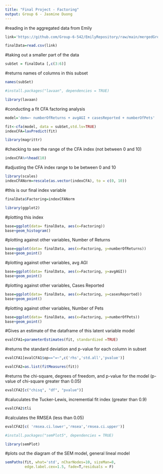 ---
title: "Final Project - Factoring"
output: Group 6 - Jasmine Duong
---

#reading in the aggregated data from Emily
```{r collecting, eval=TRUE}
link='https://github.com/Group-6-542/EmilyRepository/raw/main/mergedGroupDataFinal.csv'

finalData=read.csv(link)
```

#taking out a smaller part of the data
```{r}
subSet = finalData [,c(3:6)]
```

#returns names of columns in this subset
```{r}
names(subSet)
```

```{r}
#install.packages("lavaan", dependencies = TRUE)
```

```{r}
library(lavaan)
```

#conducting a fit CFA factoring analysis
```{r}
model='dem=~ numberOfReturns + avgAGI + casesReported + numberOfPets'

fit<-cfa(model, data = subSet,std.lv=TRUE)
indexCFA=lavPredict(fit)
```

```{r}
library(magrittr)
```

#checking to see the range of the CFA index (not between 0 and 10)
```{r}
indexCFA%>%head(10)
```

#adjusting the CFA index range to be between 0 and 10
```{r}
library(scales)
indexCFANorm=rescale(as.vector(indexCFA), to = c(0, 10))
```

#this is our final index variable
```{r}
finalData$Factoring=indexCFANorm
```

```{r}
library(ggplot2)
```

#plotting this index
```{r}
base=ggplot(data= finalData, aes(x=Factoring))
base+geom_histogram()
```

#plotting against other variables, Number of Returns
```{r}
base=ggplot(data= finalData, aes(x=Factoring, y=numberOfReturns))
base+geom_point()
```

#plotting against other variables, avg AGI
```{r}
base=ggplot(data= finalData, aes(x=Factoring, y=avgAGI))
base+geom_point()
```

#plotting against other variables, Cases Reported
```{r}
base=ggplot(data= finalData, aes(x=Factoring, y=casesReported))
base+geom_point()
```

#plotting against other variables, Number of Pets
```{r}
base=ggplot(data= finalData, aes(x=Factoring, y=numberOfPets))
base+geom_point()
```

#Gives an estimate of the dataframe of this latent variable model
```{r}
evalCFA1=parameterEstimates(fit, standardized =TRUE)
```

#returns the standard deviation and p-value for each column in subset
```{r}
evalCFA1[evalCFA1$op=="=~",c('rhs','std.all','pvalue')]
```

```{r}
evalCFA2=as.list(fitMeasures(fit))
```

#returns the chi-square, degrees of freedom, and p-value for the model (p-value of chi-square greater than 0.05)
```{r}
evalCFA2[c("chisq", "df", "pvalue")] 
```

#caluculates the Tucker-Lewis, incremential fit index (greater than 0.9)
```{r}
evalCFA2$tli
```

#calculates the RMSEA (less than 0.05)
```{r}
evalCFA2[c( 'rmsea.ci.lower','rmsea','rmsea.ci.upper')] 
```

```{r}
#install.packages("semPlot5", dependencies = TRUE)
```

```{r}
library(semPlot)
```

#plots out the diagram of the SEM model, general lineal model
```{r}
semPaths(fit, what='std', nCharNodes=10, sizeMan=8,
         edge.label.cex=1.5, fade=T,residuals = F)
```

